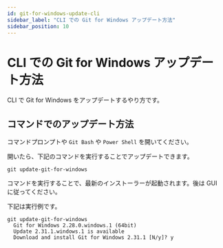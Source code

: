 ```yaml
---
id: git-for-windows-update-cli
sidebar_label: "CLI での Git for Windows アップデート方法"
sidebar_position: 10
---
```


# CLI での Git for Windows アップデート方法

CLI で Git for Windows をアップデートするやり方です。

## コマンドでのアップデート方法

コマンドプロンプトや `Git Bash` や `Power Shell` を開いてください。

開いたら、下記のコマンドを実行することでアップデートできます。

```shell
git update-git-for-windows
```

コマンドを実行することで、最新のインストーラーが起動されます。後は GUI に従ってください。

下記は実行例です。

```shell
git update-git-for-windows
  Git for Windows 2.28.0.windows.1 (64bit)
  Update 2.31.1.windows.1 is available
  Download and install Git for Windows 2.31.1 [N/y]? y
```
